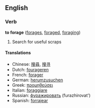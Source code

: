 ==English==
===Verb===
'''to forage''' ([[forages]], [[foraged]], [[foraging]])

# Search for useful scraps

====Translations====
*Chinese: [[搜尋]], [[搜寻]]
*Dutch: [[fourageren]]
*French: [[forager]]
*German: [[herumzusuchen]]
*Greek: [[προμηθεύσει]]
*Italian: [[foraggiare]]
*Russian: [[фуражировать]] (furazhirovat')
*Spanish: [[forrajear]]